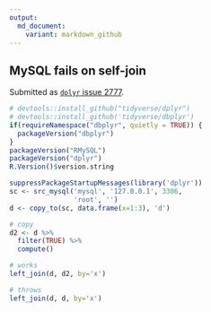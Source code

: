 ```yaml
---
output:
  md_document:
    variant: markdown_github
---
```


<!-- Generated from .Rmd. Please edit that file -->

## MySQL fails on self-join


Submitted as [`dplyr` issue 2777](https://github.com/tidyverse/dplyr/issues/2777).

```r
# devtools::install_github("tidyverse/dplyr")
# devtools::install_github('tidyverse/dbplyr')
if(requireNamespace("dbplyr", quietly = TRUE)) {
  packageVersion("dbplyr")
}
packageVersion("RMySQL")
packageVersion("dplyr")
R.Version()$version.string
```

```r
suppressPackageStartupMessages(library('dplyr'))
sc <- src_mysql('mysql', '127.0.0.1', 3306,
                'root', '')
d <- copy_to(sc, data.frame(x=1:3), 'd')

# copy
d2 <- d %>% 
  filter(TRUE) %>% 
  compute()

# works
left_join(d, d2, by='x')

# throws
left_join(d, d, by='x')
```

